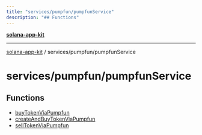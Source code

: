 ```yaml
---
title: "services/pumpfun/pumpfunService"
description: "## Functions"
---
```


[**solana-app-kit**](../../../README.mdx)

***

[solana-app-kit](../../../README.mdx) / services/pumpfun/pumpfunService

# services/pumpfun/pumpfunService

## Functions

- [buyTokenViaPumpfun](functions/buyTokenViaPumpfun.mdx)
- [createAndBuyTokenViaPumpfun](functions/createAndBuyTokenViaPumpfun.mdx)
- [sellTokenViaPumpfun](functions/sellTokenViaPumpfun.mdx)
